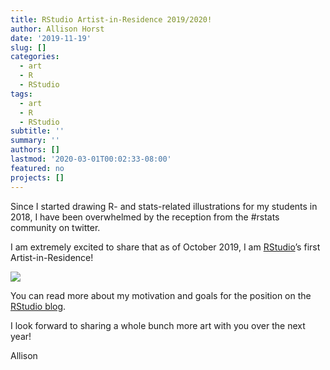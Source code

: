 ```yaml
---
title: RStudio Artist-in-Residence 2019/2020!
author: Allison Horst
date: '2019-11-19'
slug: []
categories:
  - art
  - R
  - RStudio
tags:
  - art
  - R
  - RStudio
subtitle: ''
summary: ''
authors: []
lastmod: '2020-03-01T00:02:33-08:00'
featured: no
projects: []
---
```


Since I started drawing R- and stats-related illustrations for my students in 2018, I have been overwhelmed by the reception from the #rstats community on twitter. 

I am extremely excited to share that as of October 2019, I am [RStudio](https://rstudio.com/)'s first Artist-in-Residence!

![](featured_horst_air.png)

You can read more about my motivation and goals for the position on the [RStudio blog](https://blog.rstudio.com/2019/11/18/artist-in-residence/). 

I look forward to sharing a whole bunch more art with you over the next year! 

Allison